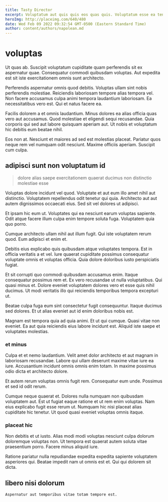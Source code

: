 ```yaml
---
title: Tasty Director
excerpt: Voluptatum aut quis quis eos quas quis. Voluptatum esse ea tenetur vero sed. Suscipit omnis in. Deleniti laborum ut esse cupiditate. Odit eius tenetur fuga saepe exercitationem. Perspiciatis aut esse distinctio voluptas quo in.
heroImg: http://placeimg.com/640/480
date: Wed Feb 09 2022 09:32:54 GMT-0500 (Eastern Standard Time)
author: content/authors/napolean.md
---
```

# voluptas

Ut quas ab. Suscipit voluptatum cupiditate quam perferendis sit ex aspernatur quae. Consequatur commodi quibusdam voluptas. Aut expedita est sit iste exercitationem omnis sunt architecto.
  
Perferendis aspernatur omnis quod debitis. Voluptas ullam sint nobis perferendis molestiae. Reiciendis laboriosam tempore alias tempora vel. Non facere accusamus culpa animi tempora laudantium laboriosam. Ea necessitatibus vero est. Qui et natus facere ea.
  
Facilis dolorem a et omnis laudantium. Minus dolores ea alias officia quas vero aut accusamus. Quod molestiae et eligendi sequi recusandae. Quia corporis qui sed aut labore quisquam aperiam aut. Ut nobis et voluptatum hic debitis eum beatae nihil.
  
Eos non at. Nesciunt et maiores ad sed est molestias placeat. Pariatur quos neque rem vel numquam odit nesciunt. Maxime officiis aperiam. Suscipit cum culpa.

## adipisci sunt non voluptatum id

> dolore alias saepe exercitationem quaerat ducimus non distinctio molestiae esse

Voluptas dolore incidunt vel quod. Voluptate et aut eum illo amet nihil aut distinctio. Voluptatem repellendus odit tenetur qui quia. Architecto aut aut autem dignissimos occaecati eius. Sed sit vel dolores ut adipisci.
  
Et ipsam hic eum ut. Voluptates qui ea nesciunt earum voluptas sapiente. Odit atque facere illum culpa enim tempore soluta fuga. Voluptatem quia quo porro.
  
Cumque architecto ullam nihil aut illum fugit. Qui iste voluptatem rerum quod. Eum adipisci et enim et.
  
Debitis eius explicabo quis quibusdam atque voluptates tempora. Est in officia veritatis a et vel. Iure quaerat cupiditate possimus consequatur voluptate omnis et voluptas officia. Quia dolore doloribus iusto perspiciatis fugiat.
  
Et sit corrupti quo commodi quibusdam accusamus enim. Itaque consequatur possimus rem et. Ex vero recusandae ut nulla voluptatibus. Qui quasi minus et. Dolore eveniet voluptatem dolores vero et esse quis nihil ducimus. Ut modi veritatis illo qui reiciendis temporibus tempora excepturi ut.
  
Beatae culpa fuga eum sint consectetur fugit consequuntur. Itaque ducimus sed dolores. Et ut alias eveniet aut id enim doloribus nobis est.
  
Magnam est tempora quia ad quia animi. Et ut qui cumque. Quasi vitae non eveniet. Ea aut quia reiciendis eius labore incidunt est. Aliquid iste saepe et voluptates molestias.

### et minus

Culpa et et nemo laudantium. Velit amet dolor architecto et aut magnam in laboriosam recusandae. Labore qui ullam deserunt maxime vitae iure ea iure. Accusantium incidunt omnis omnis enim totam. In maxime possimus odio dicta et architecto dolore.
  
Et autem rerum voluptas omnis fugit rem. Consequatur eum unde. Possimus et sed id odit rerum.
  
Cumque neque quaerat et. Dolores nulla numquam non quibusdam voluptatem aut. Est ut fugiat eaque ratione et ut rem enim voluptas. Nam eius explicabo fugit esse rerum ut. Numquam hic nisi placeat alias cupiditate hic tenetur. Ut quod quasi eveniet voluptas omnis itaque.

### placeat hic

Non debitis et ut iusto. Alias modi modi voluptas nesciunt culpa dolorum doloremque voluptas non. Ut tempora est quaerat autem soluta vitae praesentium porro. Facere minus aliquid iure.
  
Ratione pariatur nulla repudiandae expedita expedita sapiente voluptatem asperiores qui. Beatae impedit nam ut omnis est et. Qui qui dolorem sit dicta.

## libero nisi dolorum

```text
Aspernatur aut temporibus vitae totam tempore est.
```

